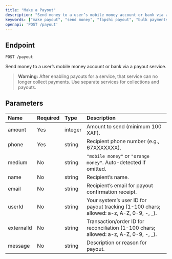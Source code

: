 ```yaml
---
title: "Make a Payout"
description: "Send money to a user’s mobile money account or bank via a payout service."
keywords: ["make payout", "send money", "fapshi payout", "bulk payments", "payment API"]
openapi: 'POST /payout'
---
```


## Endpoint

`POST /payout`

Send money to a user’s mobile money account or bank via a payout service.

> **Warning:** After enabling payouts for a service, that service can no longer collect payments. Use separate services for collections and payouts.

## Parameters

| Name       | Required | Type    | Description                                                                                           |
|:-----------|:---------|:--------|:---------------------------------------------------------------------------------------------------|
| amount     | Yes      | integer | Amount to send (minimum 100 XAF).                                                                       |
| phone      | Yes      | string  | Recipient phone number (e.g., 67XXXXXXX).                                                          |
| medium     | No       | string  | `"mobile money"` or `"orange money"`. Auto-detected if omitted.                                   |
| name       | No       | string  | Recipient’s name.                                                                                   |
| email      | No       | string  | Recipient’s email for payout confirmation receipt.                                                |
| userId     | No       | string  | Your system’s user ID for payout tracking (1-100 chars; allowed: a-z, A-Z, 0-9, -, _).            |
| externalId | No       | string  | Transaction/order ID for reconciliation (1-100 chars; allowed: a-z, A-Z, 0-9, -, _).              |
| message    | No       | string  | Description or reason for payout.                                                                  |
